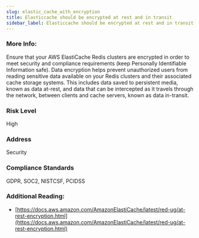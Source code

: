 ```yaml
---
slug: elastic_cache_with_encryption
title: Elasticcache should be encrypted at rest and in transit
sidebar_label: Elasticcache should be encrypted at rest and in transit
---
```


### More Info:

Ensure that your AWS ElastiCache Redis clusters are encrypted in order to meet security and compliance requirements (keep Personally Identifiable Information safe). Data encryption helps prevent unauthorized users from reading sensitive data available on your Redis clusters and their associated cache storage systems. This includes data saved to persistent media, known as data at-rest, and data that can be intercepted as it travels through the network, between clients and cache servers, known as data in-transit.

### Risk Level

High

### Address

Security

### Compliance Standards

GDPR, SOC2, NISTCSF, PCIDSS

### Additional Reading:

- [https://docs.aws.amazon.com/AmazonElastiCache/latest/red-ug/at-rest-encryption.html](https://docs.aws.amazon.com/AmazonElastiCache/latest/red-ug/at-rest-encryption.html) 

